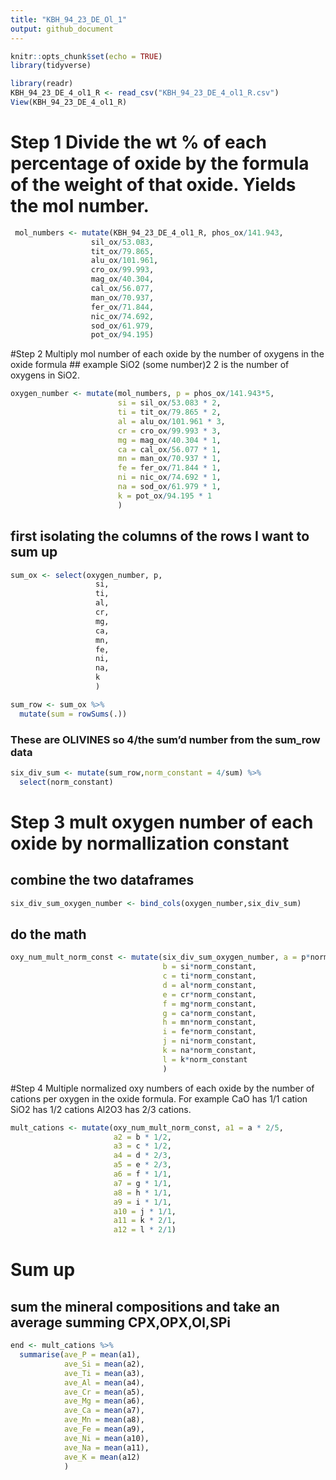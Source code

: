 ```yaml
---
title: "KBH_94_23_DE_Ol_1"
output: github_document
---
```


```r
knitr::opts_chunk$set(echo = TRUE)
library(tidyverse)
```


```r
library(readr)
KBH_94_23_DE_4_ol1_R <- read_csv("KBH_94_23_DE_4_ol1_R.csv")
View(KBH_94_23_DE_4_ol1_R)
```

# Step 1 Divide the wt % of each percentage of oxide by the formula of the weight of that oxide. Yields the mol number.

```r
 mol_numbers <- mutate(KBH_94_23_DE_4_ol1_R, phos_ox/141.943,
                  sil_ox/53.083,
                  tit_ox/79.865,
                  alu_ox/101.961,
                  cro_ox/99.993,
                  mag_ox/40.304,
                  cal_ox/56.077,
                  man_ox/70.937,
                  fer_ox/71.844,
                  nic_ox/74.692,
                  sod_ox/61.979,
                  pot_ox/94.195)
```

#Step 2 Multiply mol number of each oxide by the number of oxygens in the oxide formula
## example SiO2 (some number)2 2 is the number of oxygens in SiO2.

```r
oxygen_number <- mutate(mol_numbers, p = phos_ox/141.943*5,
                        si = sil_ox/53.083 * 2,
                        ti = tit_ox/79.865 * 2,
                        al = alu_ox/101.961 * 3,
                        cr = cro_ox/99.993 * 3,
                        mg = mag_ox/40.304 * 1,
                        ca = cal_ox/56.077 * 1,
                        mn = man_ox/70.937 * 1,
                        fe = fer_ox/71.844 * 1,
                        ni = nic_ox/74.692 * 1,
                        na = sod_ox/61.979 * 1,
                        k = pot_ox/94.195 * 1
                        )
```

## first isolating the columns of the rows I want to sum up

```r
sum_ox <- select(oxygen_number, p,
                   si,
                   ti,
                   al,
                   cr,
                   mg,
                   ca,
                   mn,
                   fe,
                   ni,
                   na,
                   k
                   )
```


```r
sum_row <- sum_ox %>% 
  mutate(sum = rowSums(.))
```


### These are OLIVINES so 4/the sum'd number from the sum_row data

```r
six_div_sum <- mutate(sum_row,norm_constant = 4/sum) %>% 
  select(norm_constant)
```

# Step 3 mult oxygen number of each oxide by normallization constant
## combine the two dataframes

```r
six_div_sum_oxygen_number <- bind_cols(oxygen_number,six_div_sum)
```

## do the math

```r
oxy_num_mult_norm_const <- mutate(six_div_sum_oxygen_number, a = p*norm_constant,
                                  b = si*norm_constant,
                                  c = ti*norm_constant,
                                  d = al*norm_constant,
                                  e = cr*norm_constant,
                                  f = mg*norm_constant,
                                  g = ca*norm_constant,
                                  h = mn*norm_constant,
                                  i = fe*norm_constant,
                                  j = ni*norm_constant,
                                  k = na*norm_constant,
                                  l = k*norm_constant
                                  )
```


#Step 4 Multiple normalized oxy numbers of each oxide by the number of cations per oxygen in the oxide formula. For example CaO has 1/1 cation SiO2 has 1/2 cations Al2O3 has 2/3 cations.

```r
mult_cations <- mutate(oxy_num_mult_norm_const, a1 = a * 2/5,
                       a2 = b * 1/2,
                       a3 = c * 1/2,
                       a4 = d * 2/3,
                       a5 = e * 2/3,
                       a6 = f * 1/1,
                       a7 = g * 1/1,
                       a8 = h * 1/1,
                       a9 = i * 1/1,
                       a10 = j * 1/1,
                       a11 = k * 2/1,
                       a12 = l * 2/1)
```

# Sum up 
## sum the mineral compositions and take an average summing CPX,OPX,Ol,SPi

```r
end <- mult_cations %>% 
  summarise(ave_P = mean(a1),
            ave_Si = mean(a2),
            ave_Ti = mean(a3),
            ave_Al = mean(a4),
            ave_Cr = mean(a5),
            ave_Mg = mean(a6),
            ave_Ca = mean(a7),
            ave_Mn = mean(a8),
            ave_Fe = mean(a9),
            ave_Ni = mean(a10),
            ave_Na = mean(a11),
            ave_K = mean(a12) 
            )
```


